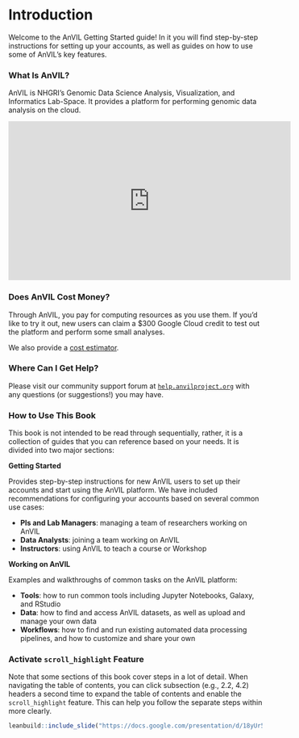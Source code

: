 # Introduction 

Welcome to the AnVIL Getting Started guide!  In it you will find step-by-step instructions for setting up your accounts, as well as guides on how to use some of AnVIL’s key features.

### What Is AnVIL?

AnVIL is NHGRI's Genomic Data Science Analysis, Visualization, and Informatics Lab-Space.  It provides a platform for performing genomic data analysis on the cloud.

<iframe width="560" height="315" src="https://www.youtube.com/embed/XC5qzj-yZb8" title="YouTube video player" frameborder="0" allow="accelerometer; autoplay; clipboard-write; encrypted-media; gyroscope; picture-in-picture" allowfullscreen></iframe>

### Does AnVIL Cost Money?

Through AnVIL, you pay for computing resources as you use them.  If you'd like to try it out, new users can claim a $300 Google Cloud credit to test out the platform and perform some small analyses.

We also provide a [cost estimator](https://jhudatascience.org/AnVIL_Book_Getting_Started/pis-and-lab-managers.html#types-of-costs).

### Where Can I Get Help?

Please visit our community support forum at [`help.anvilproject.org`](https://help.anvilproject.org) with any questions (or suggestions!) you may have.

### How to Use This Book

This book is not intended to be read through sequentially, rather, it is a collection of guides that you can reference based on your needs.  It is divided into two major sections:

**Getting Started**

Provides step-by-step instructions for new AnVIL users to set up their accounts and start using the AnVIL platform.  We have included recommendations for configuring your accounts based on several common use cases:

- **PIs and Lab Managers**: managing a team of researchers working on AnVIL
- **Data Analysts**: joining a team working on AnVIL
- **Instructors**: using AnVIL to teach a course or Workshop

**Working on AnVIL**

Examples and walkthroughs of common tasks on the AnVIL platform:

- **Tools**: how to run common tools including Jupyter Notebooks, Galaxy, and RStudio
- **Data**: how to find and access AnVIL datasets, as well as upload and manage your own data
- **Workflows**: how to find and run existing automated data processing pipelines, and how to customize and share your own

### Activate `scroll_highlight` Feature

Note that some sections of this book cover steps in a lot of detail. When navigating the table of contents, you can click subsection (e.g., 2.2, 4.2) headers a second time to expand the table of contents and enable the `scroll_highlight` feature. This can help you follow the separate steps within more clearly.

```r
leanbuild::include_slide("https://docs.google.com/presentation/d/18yUr5XSEMgPk8JXFLKfG9JF7L9NpKbCF_mIcXagogKg/edit#slide=id.gde0d2ef5f6_0_1")
```
